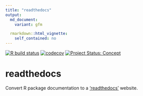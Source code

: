 ```yaml
---
title: "readthedocs"
output:
  md_document:
    variant: gfm

  rmarkdown::html_vignette:
    self_contained: no
---
```


<!-- badges: start -->
[![R build status](https://github.com/ropenscilabs/readthedocs/workflows/R-CMD-check/badge.svg)](https://github.com/ropenscilabs/readthedocs/actions)
[![codecov](https://codecov.io/gh/ropenscilabs/readthedocs/branch/main/graph/badge.svg)](https://codecov.io/gh/ropenscilabs/readthedocs)
[![Project Status:
Concept](https://www.repostatus.org/badges/latest/concept.svg)](https://www.repostatus.org/#concept)
<!-- badges: end -->

# readthedocs

Convert R package documentation to a ['readthedocs'](https://readthedocs.org/) website.
